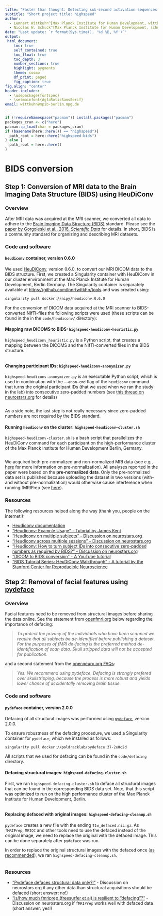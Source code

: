 ```yaml
---
title: "Faster than thought: Detecting sub-second activation sequences with sequential fMRI pattern analysis"
subtitle: "Short project title: highspeed"
author:
  - Lennart Wittkuhn^[Max Planck Institute for Human Development, wittkuhn@mpib-berlin.mpg.de]
  - Nicolas W. Schuck^[Max Planck Institute for Human Development, schuck@mpib-berlin.mpg.de]
date: "Last update: `r format(Sys.time(), '%d %B, %Y')`"
output:
 html_document:
    toc: true
    self_contained: true
    toc_float: true
    toc_depth: 3
    number_sections: true
    highlight: pygments
    theme: cosmo
    df_print: paged
    fig_caption: true
fig.align: "center"
header-includes:
  - \usepackage{fontspec}
  - \setmainfont{AgfaRotisSansSerif}
email: wittkuhn@mpib-berlin.mpg.de
---
```


```r
if (!requireNamespace("pacman")) install.packages("pacman")
packages_cran <- c("here")
pacman::p_load(char = packages_cran)
if (basename(here::here()) == "highspeed"){
  path_root = here::here("highspeed-bids")
} else {
  path_root = here::here()
}
```

# BIDS conversion

## Step 1: Conversion of MRI data to the Brain Imaging Data Structure (BIDS) using HeuDiConv

### Overview

After MRI data was acquired at the MRI scanner, we converted all data to adhere to the [Brain Imaging Data Structure (BIDS)](http://bids.neuroimaging.io/) standard.
Please see the [paper by Gorgoleski et al., 2016, *Scientific Data*](https://www.nature.com/articles/sdata201644) for details.
In short, BIDS is a community standard for organizing and describing MRI datasets.

### Code and software

#### `heudiconv` container, version 0.6.0

We used [HeuDiConv](https://github.com/nipy/heudiconv), version 0.6.0, to convert our MRI DICOM data to the BIDS structure.
First, we created a Singularity container with HeuDiConv in our cluster environment at the Max Planck Institute for Human Development, Berlin Germany.
The Singularity container is separately available at [https://github.com/lnnrtwttkhn/tools](https://github.com/lnnrtwttkhn/tools) and was created using:

```bash
singularity pull docker://nipy/heudiconv:0.6.0
```

For the conversion of DICOM data acquired at the MRI scanner to BIDS-converted NIfTI-files the following scripts were used (these scripts can be found in the in the `code/heudiconv/` directory):

#### Mapping raw DICOMS to BIDS: `highspeed-heudiconv-heuristic.py`

`highspeed_heudiconv_heuristic.py` is a Python script, that creates a mapping between the DICOMS and the NIfTI-converted files in the BIDS structure.

```python
```

#### Changing participant IDs: `highspeed-heudiconv-anonymizer.py`

`highspeed-heudiconv-anonymizer.py` is an executable Python script, which is used in combination with the `--anon-cmd` flag of the `heudiconv` command that turns the original participant IDs (that we used when we ran the study in the lab) into consecutive zero-padded numbers (see [this thread on neurostars.org](https://neurostars.org/t/heudiconv-how-to-turn-subject-ids-into-consecutive-zero-padded-numbers-as-required-by-bids/2240) for details)

```python
```

As a side note, the last step is not really necessary since zero-padded numbers are not required by the BIDS standard.

#### Running `heudiconv` on the cluster: `highspeed-heudiconv-cluster.sh`

`highspeed-heudiconv-cluster.sh` is a bash script that parallelizes the HeuDiConv command for each participant on the high-performance cluster of the Max Planck Institute for Human Development Berlin, Germany.

```bash
```

We acquired both pre-normalized and non-normalized MRI data (see e.g., [here](https://practicalfmri.blogspot.com/2012/04/common-persistent-epi-artifacts-receive.html) for more information on pre-normalization).
All analyses reported in the paper were based on the **pre-normalized data**.
Only the pre-normalized data set is published because uploading the dataset in two versions (with- and without pre-normalization) would otherwise cause interference when running fMRIPrep (see [here](https://neurostars.org/t/addressing-multiple-t1w-images/4959)).

### Resources

The following resources helped along the way (thank you, people on the internet!):

* [Heudiconv documentation](https://heudiconv.readthedocs.io/en/latest/index.html)
* ["Heudiconv: Example Usage" - Tutorial by James Kent](https://slides.com/jameskent/deck-3#/)
* ["Heudiconv on multiple subjects" - Discussion on neurostars.org](https://neurostars.org/t/heudiconv-on-multiple-subjects/1344)
* ["Heudiconv across multiple sessions" - Discussion on neurostars.org](https://neurostars.org/t/heudiconv-across-multiple-sessions/1281/9)
* ["Heudiconv: How to turn subject IDs into consecutive zero-padded numbers as required by BIDS?" - Discussion on neurostars.org](https://neurostars.org/t/heudiconv-how-to-turn-subject-ids-into-consecutive-zero-padded-numbers-as-required-by-bids/2240)
* ["DICOM to BIDS conversion" - A YouTube tutorial](https://www.youtube.com/watch?time_continue=4&v=pAv9WuyyF3g)
* ["BIDS Tutorial Series: HeuDiConv Walkthrough" - A tutorial by the Stanford Center for Reproducible Neuroscience](http://reproducibility.stanford.edu/bids-tutorial-series-part-2a/)

## Step 2: Removal of facial features using [pydeface](https://github.com/poldracklab/pydeface)

### Overview

Facial features need to be removed from structural images before sharing the data online.
See the statement from [openfmri.org](https://openfmri.org/de-identification/) below regarding the importance of defacing:

> *To protect the privacy of the individuals who have been scanned we require that all subjects be de-identified before publishing a dataset. For the purposes of fMRI de-facing is the preferred method de-identification of scan data. Skull stripped data will not be accepted for publication.*

and a second statement from the [openneuro.org FAQs](https://openneuro.org/faq):

> *Yes. We recommend using pydeface. Defacing is strongly prefered over skullstripping, because the process is more robust and yields lower chance of accidentally removing brain tissue.*

### Code and software

#### `pydeface` container, version 2.0.0

Defacing of all structural images was performed using [`pydeface`](https://github.com/poldracklab/pydeface), version 2.0.0.

To ensure robustness of the defacing procedure, we used a Singularity container for `pydeface`, which we installed as follows:

```bash
singularity pull docker://poldracklab/pydeface:37-2e0c2d
```

All scripts that we used for defacing can be found in the `code/defacing` directory.

#### Defacing structural images: `highspeed-defacing-cluster.sh`

First, we ran `highspeed-defacing-cluster.sh` to deface all structural images that can be found in the corresponding BIDS data set.
Note, that this script was optimized to run on the high performance cluster of the Max Planck Institute for Human Development, Berlin.

```bash
```

#### Replacing defaced with original images: `highspeed-defacing-cleanup.sh`

`pydeface` creates a new file with the ending `T1w_defaced.nii.gz`.
As `fMRIPrep`, `MRIQC` and other tools need to use the defaced instead of the original image, we need to replace the original with the defaced image.
This can be done separately after `pydeface` was run.

In order to replace the original structural images with the defaced once ([as recommended](https://neurostars.org/t/defaced-anatomical-data-fails-bids-validator/3636)), we ran `highspeed-defacing-cleanup.sh`.

```bash
```

### Resources

* ["Pydeface defaces structural data only?!"](https://neurostars.org/t/pydeface-defaces-structural-data-only/903) - Discussion on neurostars.org if any other data than structural acquisitions should be defaced (short answer: no!)
* ["Is/how much fmriprep (freesurfer et al) is resilient to “defacing”?"](https://neurostars.org/t/is-how-much-fmriprep-freesurfer-et-al-is-resilient-to-defacing/2642) - Discussion on neurostars.org if `fMRIPrep` works well with defaced data (short answer: yes!)
